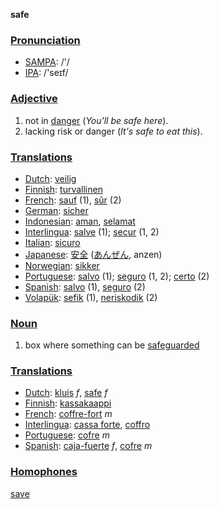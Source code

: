 '''safe'''

===[[Pronunciation]]===

*[[w:SAMPA|SAMPA]]: /'/
*[[w:IPA|IPA]]: /'seɪf/

===[[Adjective]]===

# not in [[danger]]  (''You'll be safe here'').
# lacking risk or danger  (''It's safe to eat this'').

===[[Translation]]s===
*[[Dutch]]: [[veilig]]
*[[Finnish]]: [[turvallinen]]
*[[French]]: [[sauf]] (1), [[sûr]] (2)
*[[German]]: [[sicher]]
*[[Indonesian]]: [[aman]], [[selamat]]
*[[Interlingua]]: [[salve]] (1); [[secur]] (1, 2)
*[[Italian]]: [[sicuro]]
*[[Japanese]]: [[安全]] ([[あんぜん]], anzen)
*[[Norwegian]]: [[sikker]]
*[[Portuguese]]: [[salvo]] (1); [[seguro]] (1, 2); [[certo]] (2)
*[[Spanish]]: [[salvo]] (1), [[seguro]] (2)
*[[Volapük]]: [[sefik]] (1), [[neriskodik]] (2)

===[[Noun]]===

# box where something can be [[safeguard]]ed

===[[Translation]]s===
*[[Dutch]]: [[kluis]] ''f'', [[safe]] ''f''
*[[Finnish]]: [[kassakaappi]]
*[[French]]: [[coffre-fort]] ''m''
*[[Interlingua]]: [[cassa forte]], [[coffro]]
*[[Portuguese]]: [[cofre]] ''m''
*[[Spanish]]: [[caja-fuerte]] ''f'', [[cofre]] ''m''

===[[Homophones]]===

[[save]]